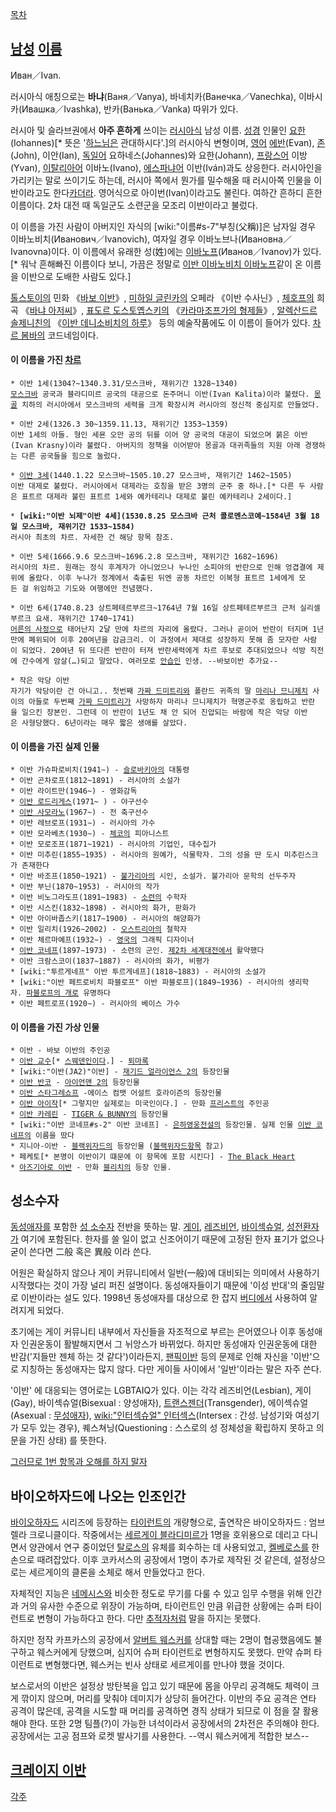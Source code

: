 [[목차]]
== [[남성]] [[이름]] ==
Иван／Ivan.

러시아식 애칭으로는 '''바냐'''(Ваня／Vanya), 바네치카(Ванечка／Vanechka), 이바시카(Ивашка／Ivashka), 반카(Ванька／Vanka) 따위가 있다.

러시아 및 슬라브권에서 '''아주 흔하게''' 쓰이는 [[러시아]]식 남성 이름. [[성경]] 인물인 [[요한]](Iohannes)[* 뜻은 '[[하느님]]은 관대하시다'.]의 러시아식 변형이며, [[영어]] [[에반]](Evan), [[존]](John), 이안(Ian), [[독일어]] 요하네스(Johannes)와 요한(Johann), [[프랑스어]] 이방(Yvan), [[이탈리아어]] 이바노(Ivano), [[에스파냐어]] 이반(Iván)과도 상응한다. 러시아인을 가리키는 말로 쓰이기도 하는데, 러시아 쪽에서 뭔가를 밀수해올 때 러시아쪽 인물을 이반이라고도 한다[[카더라]]. 영어식으로 아이번(Ivan)이라고도 불린다. 여하간 흔하디 흔한 이름이다. 2차 대전 때 독일군도 소련군을 모조리 이반이라고 불렀다.

이 이름을 가진 사람이 아버지인 자식의 [wiki:"이름#s-7"부칭(父稱)]은 남자일 경우 이바노비치(Иванович／Ivanovich), 여자일 경우 이바노브나(Ивановна／Ivanovna)이다. 이 이름에서 유래한 성(姓)에는 [[이바노프]](Иванов／Ivanov)가 있다.[* 워낙 흔해빠진 이름이다 보니, 가끔은 정말로 [http://en.wikipedia.org/wiki/Ivan_Ivanov_(mathematician) 이반 이바노비치 이바노프]같이 온 이름을 이반으로 도배한 사람도 있다.]

[[톨스토이]]의 민화 《[[바보 이반]]》, [[미하일 글린카]]의 오페라 《이반 수사닌》, [[체호프]]의 희곡 《[[바냐 아저씨]]》, [[표도르 도스토옙스키]]의 《[[카라마조프가의 형제들]]》, [[알렉산드르 솔제니친]]의 《[[이반 데니소비치의 하루]]》 등의 예술작품에도 이 이름이 들어가 있다. [[차르 봄바]]의 코드네임이다.
==== 이 이름을 가진 [[차르]] ====
 * 이반 1세(1304?~1340.3.31/모스크바, 재위기간 1328~1340)
 [[모스크바]] 공국과 블라디미르 공국의 대공으로 돈주머니 이반(Ivan Kalita)이라 불렸다. [[몽골]] 치하의 러시아에서 모스크바의 세력을 크게 확장시켜 러시아의 정신적 중심지로 만들었다.

 * 이반 2세(1326.3 30~1359.11.13, 재위기간 1353~1359)
 이반 1세의 아들. 형인 세묜 오만 공의 뒤를 이어 양 공국의 대공이 되었으며 붉은 이반(Ivan Krasny)이라 불렸다. 아버지의 정책을 이어받아 몽골과 대귀족들의 지원 아래 경쟁하는 다른 공국들을 힘으로 눌렀다.

 * [[이반 3세]](1440.1.22 모스크바~1505.10.27 모스크바, 재위기간 1462~1505)
 이반 대제로 불렸다. 러시아에서 대제라는 호칭을 받은 3명의 군주 중 하나.[* 다른 두 사람은 표트르 대제라 불린 표트르 1세와 예카테리나 대제로 불린 예카테리나 2세이다.]

 * '''[wiki:"이반 뇌제"이반 4세](1530.8.25 모스크바 근처 콜로멘스코예~1584년 3월 18일 모스크바, 재위기간 1533~1584)'''
 러시아 최초의 차르. 자세한 건 해당 항목 참조.

 * 이반 5세(1666.9.6 모스크바~1696.2.8 모스크바, 재위기간 1682~1696)
 러시아의 차르. 원래는 정식 후계자가 아니었으나 누나인 소피야의 반란으로 인해 엉겹결에 제위에 올랐다. 이후 누나가 정계에서 축출된 뒤엔 공동 차르인 이복형 표트르 1세에게 모든 걸 위임하고 기도와 여행에만 전념했다.

 * 이반 6세(1740.8.23 상트페테르부르크~1764년 7월 16일 상트페테르부르크 근처 실리셀부르크 요새. 재위기간 1740~1741)
 [[어른의 사정]]으로 태어난지 2달 만에 차르의 자리에 올랐다. 그러나 곧이어 반란이 터지며 1년만에 폐위되어 이후 20여년을 감금크리. 이 과정에서 제대로 성장하지 못해 좀 모자란 사람이 되었다. 20여년 뒤 또다른 반란이 터져 반란세력에게 차르 후보로 추대되었으나 석방 직전에 간수에게 암살(…)되고 말았다. 여러모로 [[안습]]인 인생. --바보이반 추가요--

 * 작은 악당 이반
 자기가 악당이란 건 아니고.. 첫번째 [[가짜 드미트리]]와 폴란드 귀족의 딸 [[마리나 므니제치]] 사이의 아들로 두번째 [[가짜 드미트리]]가 사망하자 마리나 므니제치가 혁명군주로 옹립하고 반란을 일으킨 장본인. 그런데 이 반란이 1년도 채 안 되어 진압되는 바람에 작은 악당 이반은 사형당했다. 6년이라는 매우 짧은 생애를 살았다.

==== 이 이름을 가진 실제 인물 ====
 * 이반 가슈파로비치(1941∼) - [[슬로바키아]]의 대통령
 * 이반 곤차로프(1812~1891) - 러시아의 소설가
 * 이반 라이트만(1946~) - 영화감독
 * [[이반 로드리게스]](1971~ ) - 야구선수 
 * [[이반 사모라노]](1967~) - 전 축구선수
 * 이반 레브로프(1931∼) - 러시아의 가수
 * 이반 모라베츠(1930∼) - [[체코]]의 피아니스트
 * 이반 모로조프(1871~1921) - 러시아의 기업인, 대수집가
 * 이반 미추린(1855~1935) - 러시아의 원예가, 식물학자. 그의 성을 딴 도시 미추린스크가 존재한다
 * 이반 바조프(1850~1921) - [[불가리아]]의 시인, 소설가. 불가리아 문학의 선두주자
 * 이반 부닌(1870~1953) - 러시아의 작가
 * 이반 비노그라도프(1891~1983) - [[소련]]의 수학자
 * 이반 시스킨(1832~1898) - 러시아의 화가, 판화가
 * 이반 아이바좁스키(1817∼1900) - 러시아의 해양화가
 * 이반 일리치(1926∼2002) - [[오스트리아]]의 철학자
 * 이반 체르마예프(1932∼) - [[영국]]의 그래픽 디자이너
 * [[이반 코네프]](1897∼1973) - 소련의 군인. [[제2차 세계대전]]에서 활약했다
 * 이반 크람스코이(1837∼1887) - 러시아의 화가, 비평가
 * [wiki:"투르게네프" 이반 투르게네프](1818~1883) - 러시아의 소설가
 * [wiki:"이반 페트로비치 파블로프" 이반 파블로프](1849∼1936) - 러시아의 생리학자. [[파블로프의 개]]로 유명하다
 * 이반 페트로프(1920∼) - 러시아의 베이스 가수
==== 이 이름을 가진 가상 인물 ====
 * 이반 - 바보 이반의 주인공
 * [[이반 교수]][* [[스웨덴]]인이다.] - [[퇴마록]]
 * [wiki:"이반(JA2)"이반] - [[재기드 얼라이언스 2]]의 등장인물
 * [[이반 반코]] - [[아이언맨 2]]의 등장인물
 * [[이반 스타그레쇼프]] -에이스 컴뱃 어설트 호라이즌의 등장인물
 * [[이반 아이작]][* 그렇지만 실제로는 미국인이다.] - 만화 [[프리스트]]의 주인공
 * [[이반 카레린]] - [[TIGER & BUNNY]]의 등장인물
 * [wiki:"이반 코네프#s-2" 이반 코네프] - [[은하영웅전설]]의 등장인물. 실제 인물 [[이반 코네프]]의 이름을 땄다
 * 지니아-이반 - [[블랙위자드]]의 등장인물 ([[블랙위자드]]항목 참고)
 * 페케토[* 본명이 이반이기 떄문에 이 항목에 포함 시킨다] - [[The Black Heart]]
 * [[아즈기아로 이반]] - 만화 [[블리치]]의 등장 인물.

== 성소수자 ==
[[동성애자]]를 포함한 [[성 소수자]] 전반을 뜻하는 말. [[게이]], [[레즈비언]], [[바이섹슈얼]], [[성전환]]자가 여기에 포함된다. 한자를 쓸 일이 없고 신조어이기 때문에 고정된 한자 표기가 없으나 굳이 쓴다면 二般 혹은 異般 이라 쓴다.

어원은 확실하지 않으나 게이 커뮤니티에서 일반(一般)에 대비되는 의미에서 사용하기 시작했다는 것이 가장 널리 퍼진 설명이다. 동성애자들이기 때문에 '이성 반대'의 줄임말로 이반이라는 설도 있다. 1998년 동성애자를 대상으로 한 잡지 [[버디]]에서 사용하여 알려지게 되었다.

초기에는 게이 커뮤니티 내부에서 자신들을 자조적으로 부르는 은어였으나 이후 동성애자 인권운동이 활발해지면서 그 뉘앙스가 바뀌었다. 하지만 동성애자 인권운동에 대한 반감('지들만 젠체 하는 것 같다')이라든지, [[팬픽이반]] 등의 문제로 인해 자신을 '이반'으로 지칭하는 동성애자는 많지 않다. 다만 게이들 사이에서 '일반'이라는 말은 자주 쓴다.

'이반' 에 대응되는 영어로는 LGBTAIQ가 있다. 이는 각각 레즈비언(Lesbian), 게이(Gay), 바이섹슈얼(Bisexual : 양성애자), [[트랜스젠더]](Transgender), 에이섹슈얼(Asexual : [[무성애자]]), [[wiki:"인터섹슈얼" 인터섹스]](Intersex : 간성. 남성기와 여성기가 모두 있는 경우), 퀘스쳐닝(Questioning : 스스로의 성 정체성을 확립하지 못하고 의문을 가진 상태) 를 뜻한다.

[http://bbs2.ruliweb.daum.net/gaia/do/ruliweb/default/read?articleId=12864401&bbsId=G005&itemId=143 그러므로 1번 항목과 오해를 하지 말자]

== 바이오하자드에 나오는 인조인간 ==
[[바이오하자드]] 시리즈에 등장하는 [[타이런트]]의 개량형으로, 출연작은 바이오하자드 : 엄브렐라 크로니클이다.
작중에서는 [[세르게이 블라디미르]]가 1명을 호위용으로 데리고 다니면서 양관에서 연구 중이었던 [[탈로스]]의 유체를 회수하는 데 사용되었고, [[켈베로스]]를 한손으로 때려잡았다. 이후 코카서스의 공장에서 1명이 추가로 제작된 것 같은데, 설정상으로는 세르게이의 클론을 소체로 해서 만들었다고 한다.

자체적인 지능은 [[네메시스]]와 비슷한 정도로 무기를 다룰 수 있고 임무 수행을 위해 인간과 거의 유사한 수준으로 위장이 가능하며, 타이런트인 만큼 위급한 상황에는 슈퍼 타이런트로 변형이 가능하다고 한다. 다만 [[추적자]]처럼 말을 하지는 못했다.

하지만 정작 카프카스의 공장에서 [[알버트 웨스커]]를 상대할 때는 2명이 협공했음에도 불구하고 웨스커에게 당했으며, 심지어 슈퍼 타이런트로 변형하지도 못했다. 만약 슈퍼 타이런트로 변형했다면, 웨스커는 빈사 상태로 세르게이를 만나야 했을 것이다.

보스로서의 이반은 설정상 방탄복을 입고 있기 때문에 몸을 아무리 공격해도 체력이 크게 깎이지 않으며, 머리를 맞춰야 데미지가 상당히 들어간다. 이반의 주요 공격은 연타 공격이 많은데, 공격을 시도할 때 머리를 공격하면 경직 상태가 되므로 이 점을 잘 활용해야 한다. 또한 2명 팀플(?)이 가능한 녀석이라서 공장에서의 2차전은 주의해야 한다. 공장에서는 고공 점프와 로켓 발사기를 사용한다. --역시 웨스커에게 적합한 보스--

== [[크레이지 이반]] ==

[[각주]]
